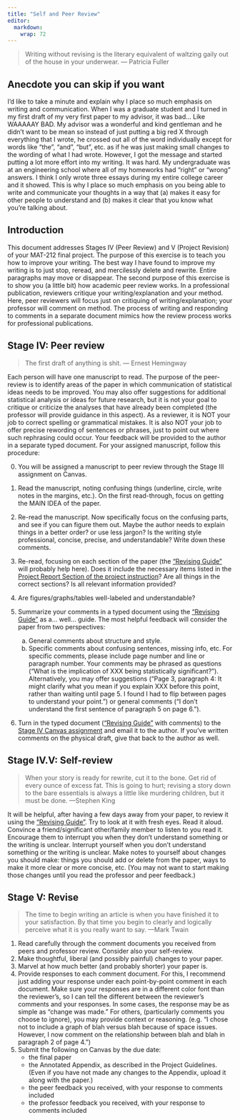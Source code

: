 ```yaml
---
title: "Self and Peer Review"
editor: 
  markdown: 
    wrap: 72
---
```


> Writing without revising is the literary equivalent of waltzing gaily out of the house in your underwear. ― Patricia Fuller

## Anecdote you can skip if you want

I'd like to take a minute and explain why I place so much emphasis on writing and communication.
When I was a graduate student and I turned in my first draft of my very first paper to my advisor, it was bad... Like WAAAAAY BAD. My advisor was a wonderful and kind gentleman and he didn't want to be mean so instead of just putting a big red X through everything that I wrote, he crossed out all of the word individually except for words like "the", "and", "but", etc. as if he was just making small changes to the wording of what I had wrote. However, I got the message and started putting a lot more effort into my writing. It was hard. My undergraduate was at an engineering school where all of my homeworks had "right" or "wrong" answers. I think I only wrote three essays during my entire college career and it showed. This is why I place so much emphasis on you being able to write and communicate your thoughts in a way that (a) makes it easy for other people to understand and (b) makes it clear that you know what you're talking about.

## Introduction

This document addresses Stages IV (Peer Review) and V (Project Revision) of your MAT-212 final project.
The purpose of this exercise is to teach you how to improve your writing. The best way I have found to improve my writing is to just stop, reread, and mercilessly delete and rewrite. 
Entire paragraphs may move or disappear. 
The second purpose of this exercise is to show you (a little bit) how academic peer review works. In a professional publication, reviewers critique your writing/explanation and your method. Here, peer reviewers will focus just on critiquing of writing/explanation; your professor will comment on method.
The process of writing and responding to comments in a separate document mimics how the review process works for professional publications.

## Stage IV: Peer review

> The first draft of anything is shit. ― Ernest Hemingway

Each person will have one manuscript to read. The purpose of the peer-review is to identify areas of the paper in which communication of statistical ideas needs to be improved. You may also offer suggestions for additional statistical analysis or ideas for future research, but it is not your goal to critique or criticize the analyses that have already been completed (the professor will provide guidance in this aspect). As a reviewer, it is NOT your job to correct spelling or grammatical mistakes. It is also NOT your job to offer precise rewording of sentences or phrases, just to point out where such rephrasing could occur. Your feedback will be provided to the author in a separate typed document.
For your assigned manuscript, follow this procedure:

0.  You will be assigned a manuscript to peer review through the Stage III assignment on Canvas.
1.	Read the manuscript, noting confusing things (underline, circle, write notes in the margins, etc.). On the first read-through, focus on getting the MAIN IDEA of the paper.  
2.	Re-read the manuscript. Now specifically focus on the confusing parts, and see if you can figure them out. Maybe the author needs to explain things in a better order? or use less jargon? Is the writing style professional, concise, precise, and understandable? Write down these comments. 
3.	Re-read, focusing on each section of the paper (the ["Revising Guide"](https://cofi.instructure.com/courses/15692/assignments/200729) will probably help here). Does it include the necessary items listed in the [Project Report Section of the project instruction](project-instructions.qmd#draft-report)? Are all things in the correct sections? Is all relevant information provided? 
4.	Are figures/graphs/tables well-labeled and understandable? 
5.	Summarize your comments in a typed document using the ["Revising Guide"](https://cofi.instructure.com/courses/15692/assignments/200729) as a... well... guide. The most helpful feedback will consider the paper from two perspectives: 

    a.   General comments about structure and style. 
    b.   Specific comments about confusing sentences, missing info, etc. For specific comments, please include page number and line or paragraph number. Your comments may be phrased as questions ("What is the implication of XXX being statistically significant?").  Alternatively, you may offer suggestions ("Page 3, paragraph 4: It might clarify what you mean if you explain XXX before this point, rather than waiting until page 5. I found I had to flip between pages to understand your point.") or general comments ("I don’t understand the first sentence of paragraph 5 on page 6.").
6.	Turn in the typed document (["Revising Guide"](https://cofi.instructure.com/courses/15692/assignments/200729) with comments) to the [Stage IV Canvas assignment](https://cofi.instructure.com/courses/15692/assignments/200729) and email it to the author. If you’ve written comments on the physical draft, give that back to the author as well.

## Stage IV.V: Self-review

> When your story is ready for rewrite, cut it to the bone. Get rid of every ounce of excess fat. This is going to hurt; revising a story down to the bare essentials is always a little like murdering children, but it must be done.
—Stephen King

It will be helpful, after having a few days away from your paper, to review it using the ["Revising Guide"](https://cofi.instructure.com/courses/15692/assignments/200729).  Try to look at it with fresh eyes.  Read it aloud. Convince a friend/significant other/family member to listen to you read it.  Encourage them to interrupt you when they don’t understand something or the writing is unclear.  Interrupt yourself when you don’t understand something or the writing is unclear. Make notes to yourself about changes you should make: things you should add or delete from the paper, ways to make it more clear or more concise, etc.  (You may not want to start making those changes until you read the professor and peer feedback.)

## Stage V: Revise

> The time to begin writing an article is when you have finished it to your satisfaction. By that time you begin to clearly and logically perceive what it is you really want to say.
—Mark Twain

1.	Read carefully through the comment documents you received from peers and professor review.  Consider also your self-review.
2.	Make thoughtful, liberal (and possibly painful) changes to your paper. 
3.	Marvel at how much better (and probably shorter) your paper is.
4.	Provide responses to each comment document. For this, I recommend just adding your response under each point-by-point comment in each document.  Make sure your responses are in a different color font than the reviewer’s, so I can tell the different between the reviewer’s comments and your responses.
In some cases, the response may be as simple as "change was made." For others,  (particularly comments you choose to ignore), you may provide context or reasoning. (e.g. "I chose not to include a graph of blah versus blah because of space issues. However, I now comment on the relationship between blah and blah in paragraph 2 of page 4.") 
5.	Submit the following on Canvas by the due date:
    -	the final paper
    -	the Annotated Appendix, as described in the Project Guidelines.  (Even if you have not made any changes to the Appendix, upload it along with the paper.)
    -	the peer feedback you received, with your response to comments included 
    -	the professor feedback you received, with your response to comments included

